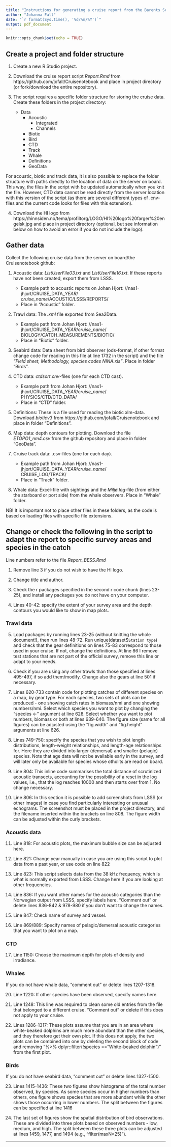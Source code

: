 ```yaml
---
title: "Instructions for generating a cruise report from the Barents Sea Ecosystem Survey"
author: "Johanna Fall"
date: "`r format(Sys.time(), '%d/%m/%Y')`"
output: pdf_document
---
```


```r
knitr::opts_chunk$set(echo = TRUE)
```
## Create a project and folder structure

1. Create a new R Studio project.

2. Download the cruise report script *Report.Rmd* from https://github.com/jofall/Cruisenotebook and place in project directory (or fork/download the entire repository).

3. The script requires a specific folder structure for storing the cruise data. Create these folders in the project directory:
   + Data
      + Acoustic
         + Integrated
         + Channels
      + Biotic
      + Bird
      + CTD
      + Track
      + Whale
      + Definitions
      + GeoData
   
For acoustic, biotic and track data, it is also possible to replace the folder structure with paths directly to the location of data on the server on board. This way, the files in the script with be updated automatically when you knit the file. However, CTD data cannot be read directly from the server location with this version of the script (as there are several different types of .cnv-files and the current code looks for files with this extension).

4. Download the HI logo from https://hinnsiden.no/tema/profiltorg/LOGO/HI%20logo%20farger%20engelsk.jpg and place in project directory (optional, but see information below on how to avoid an error if you do not include the logo).

## Gather data

Collect the following cruise data from the server on board/the Cruisenotebook github:

1. Acoustic data: *ListUserFile03.txt* and *ListUserFile16.txt*. If these reports have not been created, export them from LSSS.
   + Example path to acoustic reports on Johan Hjort: //nas1-jhjort/CRUISE_DATA_*YEAR*/  
   *cruise_name*/ACOUSTIC/LSSS/REPORTS/
   + Place in "Acoustic" folder.

2. Trawl data: The *.xml* file exported from Sea2Data. 
   + Example path from Johan Hjort: //nas1-jhjort/CRUISE_DATA_*YEAR*/*cruise_name*/  
   BIOLOGY/CATCH_MEASUREMENTS/BIOTIC/
   + Place in "Biotic" folder.

3. Seabird data: Data sheet from bird observer (ods-format, if other format change code for reading in this file at line 1732 in the script) and the file *"Field sheet, Methodology, species codes NINA.xls"*. Place in folder "Birds".

4. CTD data: *ctdsort.cnv*-files (one for each CTD cast).
   + Example path from Johan Hjort: //nas1-jhjort/CRUISE_DATA_*YEAR*/*cruise_name*/  
   PHYSICS/CTD/CTD_DATA/
   + Place in "CTD" folder.

5. Definitions: These is a file used for reading the biotic xlm-data. Download *bioticv3* from https://github.com/jofall/Cruisenotebook and place in folder "Definitions".

6. Map data: depth contours for plotting. Download the file *ETOPO1_nm4.csv* from the github repository and place in folder "GeoData".

7. Cruise track data: .csv-files (one for each day).
   + Example path from Johan Hjort:
   //nas1-jhjort/CRUISE_DATA_*YEAR*/*cruise_name*/  
   CRUISE_LOG/TRACK/
   + Place in "Track" folder.

8. Whale data: Excel-file with sightings and the *Miljø.log*-file (from either the starboard or port side) from the whale observers. Place in "Whale" folder.

NB! It is important not to place other files in these folders, as the code is based on loading files with specific file extensions.

## Change or check the following in the script to adapt the report to specific survey areas and species in the catch

Line numbers refer to the file *Report_BESS.Rmd*

1. Remove line 3 if you do not wish to have the HI logo.

2. Change title and author.

3. Check the r packages specified in the second r code chunk (lines 23-25), and install any packages you do not have on your computer.

4. Lines 40-42: specify the extent of your survey area and the depth contours you would like to show in map plots.

### Trawl data

5. Load packages by running lines 23-25 (without knitting the whole document!), then run lines 48-72. Run unique(dataset$`Station type`) and check that the gear definitions on lines 75-83 correspond to those used in your cruise. If not, change the definitions. At line 86 I remove test stations that are not part of the official survey, remove this line or adapt to your needs.

6. Check if you are using any other trawls than those specified at lines 495-497, if so add them/modify. Change also the gears at line 501 if necessary.

7. Lines 620-733 contain code for plotting catches of different species on a map, by gear type. For each species, two sets of plots can be produced - one showing catch rates in biomass/nmi and one showing numbers/nmi. Select which species you want to plot by changing the "species <-" argument at line 628. Select whether you want to plot numbers, biomass or both at lines 639-640. The figure size (same for all figures) can be adjusted using the "fig.width" and "fig.height" arguments at line 626.

8. Lines 749-750: specify the species that you wish to plot length distributions, length-weight relationships, and length-age relationships for. Here they are divided into larger (demersal) and smaller (pelagic) species. Note that age data will not be available early in the survey, and will later only be available for species whose otholits are read on board.

9. Line 804: This inline code summarises the total distance of scrutinized acoustic transects, accounting for the possibility of a reset in the log values, i.e., that the log reaches 10000 and then starts over from 1. No change necessary.

10. Line 806: In this section it is possible to add screenshots from LSSS (or other images) in case you find particularly interesting or unusual echograms. The screenshot must be placed in the project directory, and the filename inserted within the brackets on line 808. The figure width can be adjusted within the curly brackets.

### Acoustic data

11. Line 818: For acoustic plots, the maximum bubble size can be adjusted here.

12. Line 821: Change year manually in case you are using this script to plot data from a past year, or use code on line 822

13. Line 823: This script selects data from the 38 kHz frequency, which is what is normally exported from LSSS. Change here if you are looking at other frequencies.

14. Line 836: If you want other names for the acoustic categories than the Norwegian output from LSSS, specify labels here. "Comment out" or delete lines 836-842 & 978-980 if you don't want to change the names.

15. Line 847: Check name of survey and vessel.

16. Line 869/889: Specify names of pelagic/demersal acoustic categories that you want to plot on a map.

### CTD

17. Line 1150: Choose the maximum depth for plots of density and irradiance.

### Whales

If you do not have whale data, "comment out" or delete lines 1207-1318.

20. Line 1220: If other species have been observed, specify names here. 

21. Line 1248: This line was required to clean some old entries from the file that belonged to a different cruise. "Comment out" or delete if this does not apply to your cruise.

22. Lines 1286-1317: These plots assume that you are in an area where white-beaked dolphins are much more abundant than the other species, and they therefore get their own plot. If this does not apply, the two plots can be combined into one by deleting the second block of code and removing "%>% dplyr::filter(!species == "White-beaked dolphin")" from the first plot.

### Birds

If you do not have seabird data, "comment out" or delete lines 1327-1500.

23. Lines 1415-1436: These two figures show histograms of the total number observed, by species. As some species occur in higher numbers than others, one figure shows species that are more abundant while the other shows those occurring in lower numbers. The split between the figures can be specified at line 1416

24. The last set of figures show the spatial distribution of bird observations. These are divided into three plots based on observed numbers - low, medium, and high. The split between these three plots can be adjusted at lines 1459, 1477, and 1494 (e.g., "filter(maxN>25)").

---